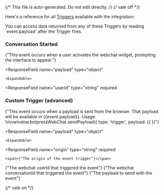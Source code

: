 {/* This file is auto-generated. Do not edit directly. */}
{/* vale off */}

Here's a reference for all [Triggers](/learn/reference/triggers/) available with the integration:


<Tip>
You can access data returned from any of these Triggers by reading `event.payload` after the Trigger fires.
</Tip>


### Conversation Started

<span>{"This event occurs when a user activates the webchat widget, prompting the interface to appear."}</span>

  <ResponseField
    name="payload"
    type="object"
  >
    

    <Expandable>
  <ResponseField
    name="userId"
    type="string"
    required
  >
    
  </ResponseField>
  <ResponseField
    name="conversationId"
    type="string"
    required
  >
    
  </ResponseField>
    </Expandable>
  </ResponseField>

### Custom Trigger (advanced)

<span>{"This event occurs when a payload is sent from the browser. That payload will be available in {{event.payload}}. Usage: \n\nwindow.botpressWebChat.sendPayload({ type: 'trigger', payload: {} })"}</span>

  <ResponseField
    name="payload"
    type="object"
  >
    

    <Expandable>
  <ResponseField
    name="origin"
    type="string"
    required
  >
    <span>{"The origin of the event trigger"}</span>
  </ResponseField>
  <ResponseField
    name="userId"
    type="string"
    required
  >
    <span>{"The webchat userId that triggered the event"}</span>
  </ResponseField>
  <ResponseField
    name="conversationId"
    type="string"
    required
  >
    <span>{"The webchat conversationId that triggered the event"}</span>
  </ResponseField>
  <ResponseField
    name="payload"
    type="object"
    required
  >
    <span>{"The payload to send with the event"}</span>
  </ResponseField>
    </Expandable>
  </ResponseField>


{/* vale on */}